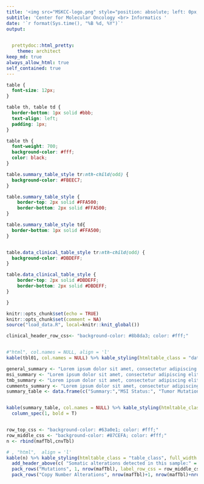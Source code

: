 ```yaml
---
title: '<img src="MSKCC-logo.png" style="position: absolute; left: 0px;  max-width: 30%; height: auto;"> Analysis Report'
subtitle: 'Center for Molecular Oncology <br> Informatics '
date: '`r format(Sys.time(), "%B %d, %Y")`'
output:

  
  prettydoc::html_pretty:
    theme: architect
keep_md: true
always_allow_html: true
self_contained: true
---
```



```css

table {
  font-size: 12px;
}

table th, table td {
  border-bottom: 1px solid #bbb;
  text-align: left;
  padding: 1px;
}

table th {
  font-weight: 700;
  background-color: #fff;
  color: black;
}

table.summary_table_style tr:nth-child(odd) {
  background-color: #FBEEC7;
}

table.summary_table_style {
    border-top: 2px solid #FFA500;
    border-bottom: 2px solid #FFA500;
}

table.summary_table_style td{
  border-bottom: 1px solid #FFA500;
}


table.data_clinical_table_style tr:nth-child(odd) {
  background-color: #DBDEFF;
}

table.data_clinical_table_style {
    border-top: 2px solid #DBDEFF;
    border-bottom: 2px solid #DBDEFF;
}

}
```

```r
knitr::opts_chunk$set(echo = TRUE)
knitr::opts_chunk$set(comment = NA)
source("load_data.R", local=knitr::knit_global())
```


```r
clinical_header_row_css<- "background-color: #8b8da3; color: #fff;"


#"html", col.names = NULL, align = 'l'
kable(tbl01, col.names = NULL) %>% kable_styling(htmltable_class = "data_clinical_table_style", full_width = T, position = "left")%>% add_header_above(c( "Data clinical:" = 4), align= "l",extra_css= clinical_header_row_css )
```


```r
general_summary <- "Lorem ipsum dolor sit amet, consectetur adipiscing elit, sed do eiusmod tempor incididunt ut labore et dolore magna aliqua. Ut enim ad minim veniam, quis nostrud exercitation ullamco laboris nisi ut aliquip ex ea commodo consequat. Duis aute irure dolor in reprehenderit in voluptate velit esse cillum dolore eu fugiat nulla pariatur. Excepteur sint occaecat cupidatat non proident, sunt in culpa qui officia deserunt mollit anim id est laborum."
msi_summary <- "Lorem ipsum dolor sit amet, consectetur adipiscing elit, sed do eiusmod tempor incididunt ut labore et dolore magna aliqua. Ut enim ad minim veniam, quis nostrud exercitation ullamco laboris nisi ut aliquip ex ea commodo consequat. Duis aute irure dolor in reprehenderit in voluptate velit esse cillum dolore eu fugiat nulla pariatur. Excepteur sint occaecat cupidatat non proident, sunt in culpa qui officia deserunt mollit anim id est laborum."
tmb_summary <- "Lorem ipsum dolor sit amet, consectetur adipiscing elit, sed do eiusmod tempor incididunt ut labore et dolore magna aliqua. Ut enim ad minim veniam, quis nostrud exercitation ullamco laboris nisi ut aliquip ex ea commodo consequat. Duis aute irure dolor in reprehenderit in voluptate velit esse cillum dolore eu fugiat nulla pariatur. Excepteur sint occaecat cupidatat non proident, sunt in culpa qui officia deserunt mollit anim id est laborum."
cumments_summary <- "Lorem ipsum dolor sit amet, consectetur adipiscing elit, sed do eiusmod tempor incididunt ut labore et dolore magna aliqua. Ut enim ad minim veniam, quis nostrud exercitation ullamco laboris nisi ut aliquip ex ea commodo consequat. Duis aute irure dolor in reprehenderit in voluptate velit esse cillum dolore eu fugiat nulla pariatur. Excepteur sint occaecat cupidatat non proident, sunt in culpa qui officia deserunt mollit anim id est laborum."
summary_table <- data.frame(c("Summary:","MSI Status:", "Tumor Mutations Burden:", "Comments:"),c(general_summary,msi_summary,tmb_summary,cumments_summary))


kable(summary_table, col.names = NULL) %>% kable_styling(htmltable_class = "summary_table_style", full_width = T, position = "left")%>%
  column_spec(1, bold = T)



```


```r
row_top_css <- "background-color: #63a0e1; color: #fff;"
row_middle_css <- "background-color: #87CEFA; color: #fff;"
n <- rbind(mafTbl,cnvTbl)

# , "html",  align = 'l'
kable(n) %>% kable_styling(htmltable_class = "table_class", full_width = T, position = "left")%>%
  add_header_above(c( "Somatic alterations detected in this sample:" = 5), align= "l",extra_css= row_top_css )%>%
  pack_rows("Mutations", 1, nrow(mafTbl), label_row_css = row_middle_css)%>%
  pack_rows("Copy Number Alterations", nrow(mafTbl)+1, nrow(mafTbl)+nrow(cnvTbl), label_row_css = row_middle_css)
```
